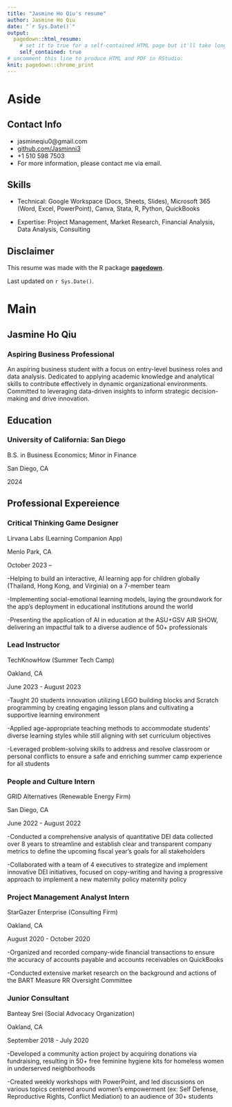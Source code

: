 ```yaml
---
title: "Jasmine Ho Qiu's resume"
author: Jasmine Ho Qiu
date: "`r Sys.Date()`"
output:
  pagedown::html_resume:
    # set it to true for a self-contained HTML page but it'll take longer to render
    self_contained: true
# uncomment this line to produce HTML and PDF in RStudio:
knit: pagedown::chrome_print
---
```


Aside
================================================================================


Contact Info {#contact}
--------------------------------------------------------------------------------

- <i class="fa fa-envelope"></i> jasmineqiu0@gmail.com
- <i class="fa fa-github"></i> [github.com/Jasminni3](https://github.com/Jasminni3)
- <i class="fa fa-phone"></i> +1 510 598 7503
- For more information, please contact me via email.


Skills {#skills}
--------------------------------------------------------------------------------
- Technical: Google Workspace (Docs, Sheets, Slides), Microsoft 365 (Word, Excel, PowerPoint), Canva, Stata, R, Python, QuickBooks 

- Expertise: Project Management, Market Research, Financial Analysis, Data Analysis, Consulting


Disclaimer {#disclaimer}
--------------------------------------------------------------------------------

This resume was made with the R package [**pagedown**](https://github.com/rstudio/pagedown).

Last updated on `r Sys.Date()`.



Main
================================================================================

Jasmine Ho Qiu {#title}
--------------------------------------------------------------------------------

### Aspiring Business Professional

An aspiring business student with a focus on entry-level business roles and data analysis. Dedicated to applying academic knowledge and analytical skills to contribute effectively in dynamic organizational environments. Committed to leveraging data-driven insights to inform strategic decision-making and drive innovation.


Education {data-icon=graduation-cap data-concise=true}
--------------------------------------------------------------------------------

### University of California: San Diego

B.S. in Business Economics; Minor in Finance

San Diego, CA

2024

Professional Expereience {data-icon=laptop}
--------------------------------------------------------------------------------

### Critical Thinking Game Designer

Lirvana Labs (Learning Companion App)  

Menlo Park, CA 

October 2023 – 
     
-Helping to build an interactive, AI learning app for children globally (Thailand, Hong Kong, and Virginia) on a 7-member team

-Implementing social-emotional learning models, laying the groundwork for the app's deployment in educational institutions around the world

-Presenting the application of AI in education at the ASU+GSV AIR SHOW, delivering an impactful talk to a diverse audience of 50+ professionals

### Lead Instructor

TechKnowHow (Summer Tech Camp) 

Oakland, CA    

June 2023 - August 2023

-Taught 20 students innovation utilizing LEGO building blocks and Scratch programming by creating engaging lesson plans and cultivating a supportive learning environment

-Applied age-appropriate teaching methods to accommodate students’ diverse learning styles while still aligning with set curriculum objectives 

-Leveraged problem-solving skills to address and resolve classroom or personal conflicts to ensure a safe and enriching summer camp experience for all students

### People and Culture Intern  

GRID Alternatives (Renewable Energy Firm)

San Diego, CA 

June 2022 - August 2022

-Conducted a comprehensive analysis of quantitative DEI data collected over 8 years to streamline and establish clear and transparent company metrics to define the upcoming fiscal year’s goals for all stakeholders

-Collaborated with a team of 4 executives to strategize and implement innovative DEI initiatives, focused on copy-writing and having a progressive approach to implement a new maternity policy maternity policy

### Project Management Analyst Intern	

StarGazer Enterprise (Consulting Firm)

Oakland, CA

August 2020 - October 2020

-Organized and recorded company-wide financial transactions to ensure the accuracy of accounts payable and accounts receivables on QuickBooks

-Conducted extensive market research on the background and actions of the BART Measure RR Oversight Committee

### Junior Consultant

Banteay Srei (Social Advocacy Organization)

Oakland, CA

September 2018 - July 2020

-Developed a community action project by acquiring donations via fundraising, resulting in 50+ free feminine hygiene kits for homeless women in underserved neighborhoods

-Created weekly workshops with PowerPoint, and led discussions on various topics centered around women's empowerment (ex: Self Defense, Reproductive Rights, Conflict Mediation) to an audience of 30+ students


